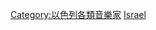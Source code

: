 {{Commonscat|Conductors from Israel}}

[[Category:以色列各類音樂家|Category:以色列各類音樂家]]
[[Category:各国指挥家|Israel]]